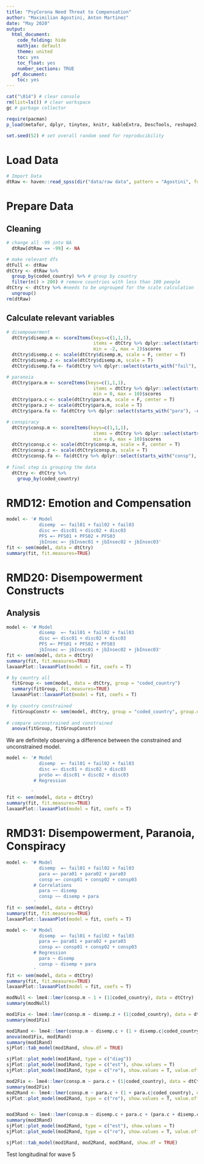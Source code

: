 ```yaml
---
title: "PsyCorona Need Threat to Compensation"
author: "Maximilian Agostini, Anton Martinez"
date: "May 2020"
output:
  html_document:
    code_folding: hide
    mathjax: default
    theme: united
    toc: yes
    toc_float: yes
    number_sections: TRUE
  pdf_document:
    toc: yes
---
```


<style type="text/css">
.main-container {
  max-width: 1200px;
  margin-left: auto;
  margin-right: auto;
}
</style>

```r
cat("\014") # clear console
rm(list=ls()) # clear workspace
gc # garbage collector

require(pacman)
p_load(metafor, dplyr, tinytex, knitr, kableExtra, DescTools, reshape2, metaSEM, lavaan, semPlot, psych)

set.seed(52) # set overall random seed for reproducibility
```

# Load Data
```r

# Import Data
dtRaw <- haven::read_spss(dir("data/raw data", pattern = "Agostini", full.names = TRUE, ignore.case = TRUE))
```

# Prepare Data
## Cleaning
```r
# change all -99 into NA
  dtRaw[dtRaw == -99] <- NA

# make relevant dfs
dtFull <- dtRaw
dtCtry <- dtRaw %>% 
  group_by(coded_country) %>% # group by country
  filter(n() > 200) # remove countries with less than 100 people
dtCtry <- dtCtry %>% #needs to be ungrouped for the scale calculation
  ungroup()
rm(dtRaw)
```

## Calculate relevant variables
```r
# disempowerment
  dtCtry$disemp.m <- scoreItems(keys=c(1,1,1),
                                items = dtCtry %>% dplyr::select(starts_with("fail"), -contains("DO")) %>% na_if(., -99),
                                min = -2, max = 2)$scores
  dtCtry$disemp.c <- scale(dtCtry$disemp.m, scale = F, center = T)
  dtCtry$disemp.z <- scale(dtCtry$disemp.m, scale = T)
  dtCtry$disemp.fa <- fa(dtCtry %>% dplyr::select(starts_with("fail"), -contains("DO")))$scores

# paranoia
  dtCtry$para.m <- scoreItems(keys=c(1,1,1),
                                items = dtCtry %>% dplyr::select(starts_with("para"), -contains("DO")) %>% na_if(., -99),
                                min = 0, max = 10)$scores
  dtCtry$para.c <- scale(dtCtry$para.m, scale = F, center = T)
  dtCtry$para.z <- scale(dtCtry$para.m, scale = T)
  dtCtry$para.fa <- fa(dtCtry %>% dplyr::select(starts_with("para"), -contains("DO")))$scores

# conspiracy
  dtCtry$consp.m <- scoreItems(keys=c(1,1,1),
                                items = dtCtry %>% dplyr::select(starts_with("consp"), -contains("DO")) %>% na_if(., -99),
                                min = 0, max = 10)$scores
  dtCtry$consp.c <- scale(dtCtry$consp.m, scale = F, center = T)
  dtCtry$consp.z <- scale(dtCtry$consp.m, scale = T)
  dtCtry$consp.fa <- fa(dtCtry %>% dplyr::select(starts_with("consp"), -contains("DO")))$scores
  
# final step is grouping the data
  dtCtry <- dtCtry %>% 
    group_by(coded_country)
```

# RMD12: Emotion and Compensation
```r
model <- '# Model 
            disemp  =~ fail01 + fail02 + fail03 
            disc =~ disc01 + disc02 + disc03
            PFS =~ PFS01 + PFS02 + PFS03
            jbInsec =~ jbInsec01 + jbInsec02 + jbInsec03'
fit <- sem(model, data = dtCtry)
summary(fit, fit.measures=TRUE)
```

# RMD20: Disempowerment Constructs
## Analysis
```r
model <- '# Model 
            disemp  =~ fail01 + fail02 + fail03 
            disc =~ disc01 + disc02 + disc03
            PFS =~ PFS01 + PFS02 + PFS03
            jbInsec =~ jbInsec01 + jbInsec02 + jbInsec03'
fit <- sem(model, data = dtCtry)
summary(fit, fit.measures=TRUE)
lavaanPlot::lavaanPlot(model = fit, coefs = T)

# by country all
  fitGroup <- sem(model, data = dtCtry, group = "coded_country")
  summary(fitGroup, fit.measures=TRUE)
  lavaanPlot::lavaanPlot(model = fit, coefs = T)
  
# by country constrained
  fitGroupConstr <- sem(model, dtCtry, group = "coded_country", group.equal = c("intercepts", "regressions"))
  
# compare unconstrained and constrained
  anova(fitGroup, fitGroupConstr)
```
We are definitely observing a difference between the constrained and unconstrained model.

```r
model <- '# Model 
            disemp  =~ fail01 + fail02 + fail03 
            disc =~ disc01 + disc02 + disc03
            proSo =~ disc01 + disc02 + disc03
          # Regression
            
         '
fit <- sem(model, data = dtCtry)
summary(fit, fit.measures=TRUE)
lavaanPlot::lavaanPlot(model = fit, coefs = T)
```

# RMD31: Disempowerment, Paranoia, Conspiracy
```r
model <- '# Model 
            disemp  =~ fail01 + fail02 + fail03 
            para =~ para01 + para02 + para03
            consp =~ consp01 + consp02 + consp03
          # Correlations
            para ~~ disemp
            consp ~~ disemp + para
          '  
fit <- sem(model, data = dtCtry)
summary(fit, fit.measures=TRUE)
lavaanPlot::lavaanPlot(model = fit, coefs = T)
```


```r
model <- '# Model 
            disemp  =~ fail01 + fail02 + fail03 
            para =~ para01 + para02 + para03
            consp =~ consp01 + consp02 + consp03
          # Regression
            para ~ disemp
            consp ~ disemp + para
          '  
fit <- sem(model, data = dtCtry)
summary(fit, fit.measures=TRUE)
lavaanPlot::lavaanPlot(model = fit, coefs = T)
```


```r

modNull <- lme4::lmer(consp.m ~ 1 + (1|coded_country), data = dtCtry)
summary(modNull)

mod1Fix <- lme4::lmer(consp.m ~ disemp.z + (1|coded_country), data = dtCtry)
summary(mod1Fix)

mod1Rand <- lme4::lmer(consp.m ~ disemp.c + (1 + disemp.c|coded_country), data = dtCtry)
anova(mod1Fix, mod1Rand)
summary(mod1Rand)
sjPlot::tab_model(mod1Rand, show.df = TRUE)

sjPlot::plot_model(mod1Rand, type = c("diag"))
sjPlot::plot_model(mod1Rand, type = c("est"), show.values = T)
sjPlot::plot_model(mod1Rand, type = c("re"), show.values = T, value.offset = .5)

mod2Fix <- lme4::lmer(consp.m ~ para.c + (1|coded_country), data = dtCtry)
summary(mod2Fix)
mod2Rand <- lme4::lmer(consp.m ~ para.c + (1 + para.c|coded_country), data = dtCtry, REML = FALSE,  control = lme4::lmerControl(optimizer ="Nelder_Mead"))
sjPlot::plot_model(mod2Rand, type = c("re"), show.values = T, value.offset = .5)


mod3Rand <- lme4::lmer(consp.m ~ disemp.c + para.c + (para.c + disemp.c|coded_country), data = dtCtry, REML = FALSE,  control = lme4::lmerControl(optimizer ="Nelder_Mead"))
summary(mod3Rand)
sjPlot::plot_model(mod2Rand, type = c("est"), show.values = T)
sjPlot::plot_model(mod2Rand, type = c("re"), show.values = T, value.offset = .5)

sjPlot::tab_model(mod1Rand, mod2Rand, mod3Rand, show.df = TRUE)


```

Test longitudinal for wave 5

